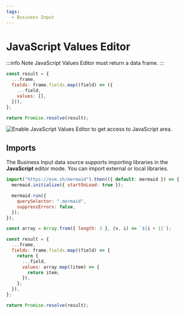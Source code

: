 ```yaml
---
tags:
  - Business Input
---
```



# JavaScript Values Editor

:::info Note
JavaScript Values Editor must return a data frame.
:::

```js
const result = {
  ...frame,
  fields: frame.fields.map((field) => ({
    ...field,
    values: [],
  })),
};

return Promise.resolve(result);
```

<Image
  title="Enable JavaScript Values Editor to get access to JavaScript area."
  src="/img/plugins/volkovlabs-static-datasource/import-js.png"
/>

## Imports

The Business Input data source supports importing libraries in the **JavaScript** editor mode.
You can import external or local libraries.

```js
import("https://esm.sh/mermaid").then(({ default: mermaid }) => {
  mermaid.initialize({ startOnLoad: true });

  mermaid.run({
    querySelector: ".mermaid",
    suppressErrors: false,
  });
});

const array = Array.from({ length: 3 }, (v, i) => `${i + 1}`);

const result = {
  ...frame,
  fields: frame.fields.map((field) => {
    return {
      ...field,
      values: array.map((item) => {
        return item;
      }),
    };
  }),
};

return Promise.resolve(result);
```
